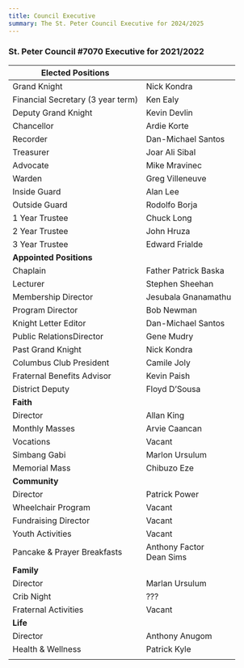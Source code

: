 ```yaml
---
title: Council Executive
summary: The St. Peter Council Executive for 2024/2025
---
```


### St. Peter Council #7070 Executive for 2021/2022

| Elected Positions                 |                                                        |
| --------------------------------- | ------------------------------------------------------ |
| Grand Knight                      | Nick Kondra                                            |
| Financial Secretary (3 year term) | Ken Ealy                                            |
| Deputy Grand Knight               | Kevin Devlin                                         |
| Chancellor                        | Ardie Korte                                          |
| Recorder                          | Dan-Michael Santos                                     |
| Treasurer                         | Joar Ali Sibal                                         |
| Advocate                          | Mike Mravinec                                              |
| Warden                            | Greg Villeneuve                                         |
| Inside Guard                      | Alan Lee                                      |
| Outside Guard                     | Rodolfo Borja |
| 1 Year Trustee                    | Chuck Long                                             |
| 2 Year Trustee                    | John Hruza |
| 3 Year Trustee                    | Edward Frialde                                           |
| **Appointed Positions**           |                                                        |
| Chaplain                          | Father Patrick Baska                                   |
| Lecturer                          | Stephen Sheehan                                        |
| Membership Director               | Jesubala Gnanamathu                                    |
| Program Director                  | Bob Newman                                             |
| Knight Letter Editor              | Dan-Michael Santos                                     |
| Public RelationsDirector          | Gene Mudry                                             |
| Past Grand Knight                 | Nick Kondra                                        |
| Columbus Club President           | Camile Joly                                            |
| Fraternal Benefits Advisor        | Kevin Paish                                            |
| District Deputy                   | Floyd D’Sousa                                        |
| **Faith**                         |                                                        |
| Director                          | Allan King                                          |
| Monthly Masses                    | Arvie Caancan |
| Vocations                         | Vacant                                           |
| Simbang Gabi                      | Marlon Ursulum                                         |
| Memorial Mass                     | Chibuzo Eze                                           |
| **Community**                     |                                                        |
| Director                          | Patrick Power|
| Wheelchair Program                | Vacant                                              |
| Fundraising Director              | Vacant                                        |
| Youth Activities                  | Vacant |
| Pancake & Prayer Breakfasts       | Anthony Factor <br/> Dean Sims                         |
| **Family**                        |                                                        |
| Director                          | Marlan Ursulum|
| Crib Night                        | ???                                          |
| Fraternal Activities              | Vacant |
| **Life**                          |                                                        |
| Director                          | Anthony Anugom |
| Health & Wellness                 | Patrick Kyle                                            |
|                                   |                                                        |
